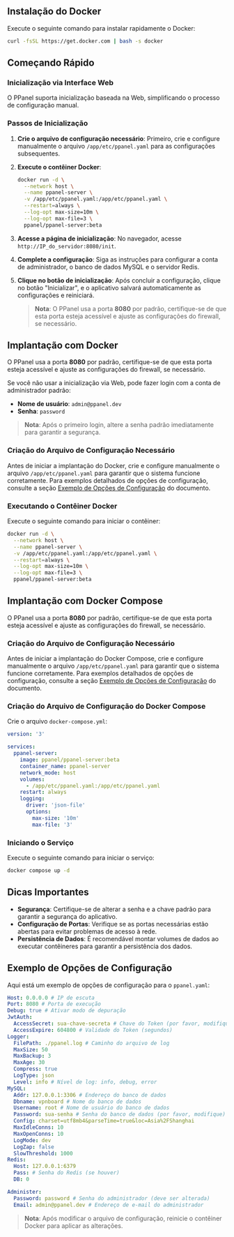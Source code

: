 ## Instalação do Docker

Execute o seguinte comando para instalar rapidamente o Docker:

```sh
curl -fsSL https://get.docker.com | bash -s docker
```

## Começando Rápido

### Inicialização via Interface Web

O PPanel suporta inicialização baseada na Web, simplificando o processo de configuração manual.

### Passos de Inicialização

1. **Crie o arquivo de configuração necessário**: Primeiro, crie e configure manualmente o arquivo `/app/etc/ppanel.yaml` para as configurações subsequentes.

2. **Execute o contêiner Docker**:

   ```sh
   docker run -d \
     --network host \
     --name ppanel-server \
     -v /app/etc/ppanel.yaml:/app/etc/ppanel.yaml \
     --restart=always \
     --log-opt max-size=10m \
     --log-opt max-file=3 \
     ppanel/ppanel-server:beta
   ```

3. **Acesse a página de inicialização**: No navegador, acesse `http://IP_do_servidor:8080/init`.

4. **Complete a configuração**: Siga as instruções para configurar a conta de administrador, o banco de dados MySQL e o servidor Redis.

5. **Clique no botão de inicialização**: Após concluir a configuração, clique no botão "Inicializar", e o aplicativo salvará automaticamente as configurações e reiniciará.

   > **Nota**: O PPanel usa a porta **8080** por padrão, certifique-se de que esta porta esteja acessível e ajuste as configurações do firewall, se necessário.

## Implantação com Docker

O PPanel usa a porta **8080** por padrão, certifique-se de que esta porta esteja acessível e ajuste as configurações do firewall, se necessário.

Se você não usar a inicialização via Web, pode fazer login com a conta de administrador padrão:

- **Nome de usuário**: `admin@ppanel.dev`
- **Senha**: `password`

> **Nota**: Após o primeiro login, altere a senha padrão imediatamente para garantir a segurança.

### Criação do Arquivo de Configuração Necessário

Antes de iniciar a implantação do Docker, crie e configure manualmente o arquivo `/app/etc/ppanel.yaml` para garantir que o sistema funcione corretamente. Para exemplos detalhados de opções de configuração, consulte a seção [Exemplo de Opções de Configuração](#exemplo-de-opções-de-configuração) do documento.

### Executando o Contêiner Docker

Execute o seguinte comando para iniciar o contêiner:

```sh
docker run -d \
  --network host \
  --name ppanel-server \
  -v /app/etc/ppanel.yaml:/app/etc/ppanel.yaml \
  --restart=always \
  --log-opt max-size=10m \
  --log-opt max-file=3 \
  ppanel/ppanel-server:beta
```

## Implantação com Docker Compose

O PPanel usa a porta **8080** por padrão, certifique-se de que esta porta esteja acessível e ajuste as configurações do firewall, se necessário.

### Criação do Arquivo de Configuração Necessário

Antes de iniciar a implantação do Docker Compose, crie e configure manualmente o arquivo `/app/etc/ppanel.yaml` para garantir que o sistema funcione corretamente. Para exemplos detalhados de opções de configuração, consulte a seção [Exemplo de Opções de Configuração](#exemplo-de-opções-de-configuração) do documento.

### Criação do Arquivo de Configuração do Docker Compose

Crie o arquivo `docker-compose.yml`:

```yaml
version: '3'

services:
  ppanel-server:
    image: ppanel/ppanel-server:beta
    container_name: ppanel-server
    network_mode: host
    volumes:
      - /app/etc/ppanel.yaml:/app/etc/ppanel.yaml
    restart: always
    logging:
      driver: 'json-file'
      options:
        max-size: '10m'
        max-file: '3'
```

### Iniciando o Serviço

Execute o seguinte comando para iniciar o serviço:

```sh
docker compose up -d
```

## Dicas Importantes

- **Segurança**: Certifique-se de alterar a senha e a chave padrão para garantir a segurança do aplicativo.
- **Configuração de Portas**: Verifique se as portas necessárias estão abertas para evitar problemas de acesso à rede.
- **Persistência de Dados**: É recomendável montar volumes de dados ao executar contêineres para garantir a persistência dos dados.

## Exemplo de Opções de Configuração

Aqui está um exemplo de opções de configuração para o `ppanel.yaml`:

```yaml
Host: 0.0.0.0 # IP de escuta
Port: 8080 # Porta de execução
Debug: true # Ativar modo de depuração
JwtAuth:
  AccessSecret: sua-chave-secreta # Chave do Token (por favor, modifique)
  AccessExpire: 604800 # Validade do Token (segundos)
Logger:
  FilePath: ./ppanel.log # Caminho do arquivo de log
  MaxSize: 50
  MaxBackup: 3
  MaxAge: 30
  Compress: true
  LogType: json
  Level: info # Nível de log: info, debug, error
MySQL:
  Addr: 127.0.0.1:3306 # Endereço do banco de dados
  Dbname: vpnboard # Nome do banco de dados
  Username: root # Nome de usuário do banco de dados
  Password: sua-senha # Senha do banco de dados (por favor, modifique)
  Config: charset=utf8mb4&parseTime=true&loc=Asia%2FShanghai
  MaxIdleConns: 10
  MaxOpenConns: 10
  LogMode: dev
  LogZap: false
  SlowThreshold: 1000
Redis:
  Host: 127.0.0.1:6379
  Pass: # Senha do Redis (se houver)
  DB: 0

Administer:
  Password: password # Senha do administrador (deve ser alterada)
  Email: admin@ppanel.dev # Endereço de e-mail do administrador
```

> **Nota**: Após modificar o arquivo de configuração, reinicie o contêiner Docker para aplicar as alterações.



<Giscus />
